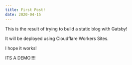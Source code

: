 ```yaml
---
title: First Post!
date: 2020-04-15
---
```


This is the result of trying to build a static blog with Gatsby!  







It will be deployed using Cloudflare Workers Sites.  


I hope it works!  

ITS A DEMO!!!!
